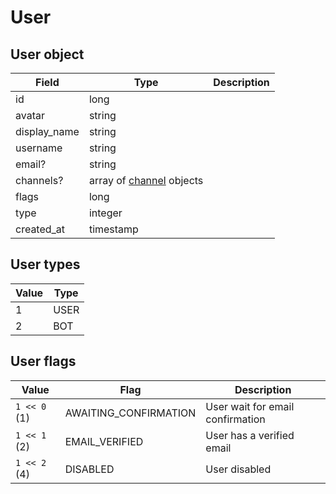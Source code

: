 # User

## User object

| Field        | Type                                | Description |
|--------------|-------------------------------------|-------------|
| id           | long                                |             |
| avatar       | string                              |             |
| display_name | string                              |             |
| username     | string                              |             |
| email?       | string                              |             |
| channels?    | array of [channel](channel) objects |             |
| flags        | long                                |             |
| type         | integer                             |             |
| created_at   | timestamp                           |             |

## User types

| Value | Type |
|-------|------|
| 1     | USER |
| 2     | BOT  |

## User flags

| Value        | Flag                  | Description                      |
|--------------|-----------------------|----------------------------------|
| `1 << 0` (1) | AWAITING_CONFIRMATION | User wait for email confirmation |
| `1 << 1` (2) | EMAIL_VERIFIED        | User has a verified email        |
| `1 << 2` (4) | DISABLED              | User disabled                    |
